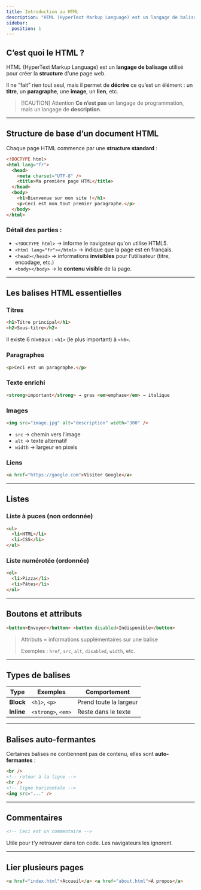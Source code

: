 ```yaml
---
title: Introduction au HTML
description: "HTML (HyperText Markup Language) est un langage de balisage utilisé pour créer la structure d'une page web."
sidebar:
  position: 1
---
```


## C’est quoi le HTML ?

HTML (HyperText Markup Language) est un **langage de balisage** utilisé pour créer la **structure** d'une page web.

Il ne “fait” rien tout seul, mais il permet de **décrire** ce qu’est un élément : un **titre**, un **paragraphe**, une **image**, un **lien**, etc.

> [!CAUTION] Attention
> **Ce n’est pas** un langage de programmation, mais un langage de **description**.

---

## Structure de base d’un document HTML

Chaque page HTML commence par une **structure standard** :

```html
<!DOCTYPE html>
<html lang="fr">
  <head>
    <meta charset="UTF-8" />
    <title>Ma première page HTML</title>
  </head>
  <body>
    <h1>Bienvenue sur mon site !</h1>
    <p>Ceci est mon tout premier paragraphe.</p>
  </body>
</html>
```

### Détail des parties :

- `<!DOCTYPE html>` → informe le navigateur qu'on utilise HTML5.
- `<html lang="fr"></html>` → indique que la page est en français.
- `<head></head>` → informations **invisibles** pour l’utilisateur (titre, encodage, etc.)
- `<body></body>` → le **contenu visible** de la page.

---

## Les balises HTML essentielles

### Titres

```html
<h1>Titre principal</h1>
<h2>Sous-titre</h2>
```

Il existe 6 niveaux : `<h1>` (le plus important) à `<h6>`.

### Paragraphes

```html
<p>Ceci est un paragraphe.</p>
```

### Texte enrichi

```html
<strong>important</strong> → gras <em>emphase</em> → italique
```

### Images

```html
<img src="image.jpg" alt="description" width="300" />
```

- `src` → chemin vers l’image
- `alt` → texte alternatif
- `width` → largeur en pixels

### Liens

```html
<a href="https://google.com">Visiter Google</a>
```

---

## Listes

### Liste à puces (non ordonnée)

```html
<ul>
  <li>HTML</li>
  <li>CSS</li>
</ul>
```

### Liste numérotée (ordonnée)

```html
<ol>
  <li>Pizza</li>
  <li>Pâtes</li>
</ol>
```

---

## Boutons et attributs

```html
<button>Envoyer</button> <button disabled>Indisponible</button>
```

> Attributs = informations supplémentaires sur une balise
>
> Exemples : `href`, `src`, `alt`, `disabled`, `width`, etc.

---

## Types de balises

| Type       | Exemples           | Comportement           |
| ---------- | ------------------ | ---------------------- |
| **Block**  | `<h1>`, `<p>`      | Prend toute la largeur |
| **Inline** | `<strong>`, `<em>` | Reste dans le texte    |

---

## Balises auto-fermantes

Certaines balises ne contiennent pas de contenu, elles sont **auto-fermantes** :

```html
<br />
<!-- retour à la ligne -->
<hr />
<!-- ligne horizontale -->
<img src="..." />
```

---

## Commentaires

```html
<!-- Ceci est un commentaire -->
```

Utile pour t’y retrouver dans ton code. Les navigateurs les ignorent.

---

## Lier plusieurs pages

```html
<a href="index.html">Accueil</a> <a href="about.html">À propos</a>
```
